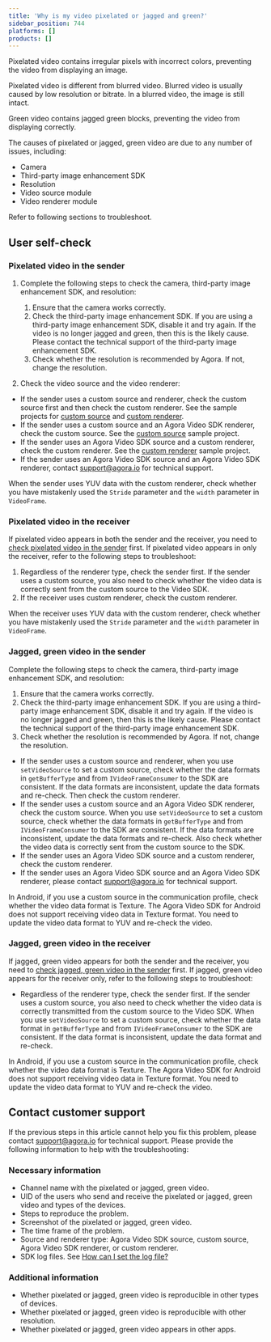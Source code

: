 ```yaml
---
title: 'Why is my video pixelated or jagged and green?'
sidebar_position: 744
platforms: []
products: []
---
```



Pixelated video contains irregular pixels with incorrect colors, preventing the video from displaying an image.

<div class="alert note">
  Pixelated video is different from blurred video. Blurred video is usually caused by low resolution
  or bitrate. In a blurred video, the image is still intact.
</div>

Green video contains jagged green blocks, preventing the video from displaying correctly.

The causes of pixelated or jagged, green video are due to any number of issues, including:

- Camera
- Third-party image enhancement SDK
- Resolution
- Video source module
- Video renderer module

Refer to following sections to troubleshoot.

## User self-check

<a id="pixelated_sender"></a>

### Pixelated video in the sender

1. Complete the following steps to check the camera, third-party image enhancement SDK, and resolution:

   1. Ensure that the camera works correctly.
   2. Check the third-party image enhancement SDK. If you are using a third-party image enhancement SDK, disable it and try again. If the video is no longer jagged and green, then this is the likely cause. Please contact the technical support of the third-party image enhancement SDK.
   3. Check whether the resolution is <Link to="{{GLOBAL.API_REF_CPP_PREVIOUS_ROOT}}/structagora_1_1rtc_1_1_video_encoder_configuration.html#af10ca07d888e2f33b34feb431300da69">recommended by Agora</Link>. If not, change the resolution.

2. Check the video source and the video renderer:

- If the sender uses a custom source and renderer, check the custom source first and then check the custom renderer. See the sample projects for [custom source](/video-calling/advanced-features/custom-video#custom-video-capture) and [custom renderer](/video-calling/advanced-features/custom-video#custom-video-rendering).
- If the sender uses a custom source and an Agora Video SDK renderer, check the custom source. See the [custom source](/video-calling/advanced-features/custom-video) sample project.
- If the sender uses an Agora Video SDK source and a custom renderer, check the custom renderer. See the [custom renderer](/video-calling/advanced-features/custom-video) sample project.
- If the sender uses an Agora Video SDK source and an Agora Video SDK renderer, contact [support@agora.io](mailto:support@agora.io) for technical support.

When the sender uses YUV data with the custom renderer, check whether you have mistakenly used the `Stride` parameter and the `width` parameter in <Link to="{{Global.API_REF_CPP_PREVIOUS_ROOT}}/structagora_1_1media_1_1_i_video_frame_observer_1_1_video_frame.html">`VideoFrame`</Link>.

### Pixelated video in the receiver

If pixelated video appears in both the sender and the receiver, you need to [check pixelated video in the sender](#pixelated_sender) first. If pixelated video appears in only the receiver, refer to the following steps to troubleshoot:

1. Regardless of the renderer type, check the sender first. If the sender uses a custom source, you also need to check whether the video data is correctly sent from the custom source to the Video SDK.
2. If the receiver uses custom renderer, check the custom renderer.

When the receiver uses YUV data with the custom renderer, check whether you have mistakenly used the
`Stride` parameter and the `width` parameter in <Link to="{{Global.API_REF_CPP_PREVIOUS_ROOT}}/structagora_1_1media_1_1_i_video_frame_observer_1_1_video_frame.html">`VideoFrame`</Link>.

<a id="green_sender"></a>

### Jagged, green video in the sender

Complete the following steps to check the camera, third-party image enhancement SDK, and resolution:

1. Ensure that the camera works correctly.
2. Check the third-party image enhancement SDK. If you are using a third-party image enhancement SDK, disable it and try again. If the video is no longer jagged and green, then this is the likely cause. Please contact the technical support of the third-party image enhancement SDK.
3. Check whether the resolution is <Link to="{{Global.API_REF_CPP_PREVIOUS_ROOT}}/structagora_1_1rtc_1_1_video_encoder_configuration.html#af10ca07d888e2f33b34feb431300da69">recommended by Agora</Link>. If not, change the resolution.

- If the sender uses a custom source and renderer, when you use <Link to="{{Global.API_REF_ANDROID_PREVIOUS_ROOT}}/classio_1_1agora_1_1rtc_1_1_rtc_engine.html#aa240e991d12b5240fc5fd362cbc0d521">`setVideoSource`</Link> to set a custom source, check whether the data formats in `getBufferType` and from `IVideoFrameConsumer` to the SDK are consistent. If the data formats are inconsistent, update the data formats and re-check. Then check the custom renderer.
- If the sender uses a custom source and an Agora Video SDK renderer, check the custom source. When you use <Link to="{{Global.API_REF_ANDROID_PREVIOUS_ROOT}}/classio_1_1agora_1_1rtc_1_1_rtc_engine.html#aa240e991d12b5240fc5fd362cbc0d521">`setVideoSource`</Link> to set a custom source, check whether the data formats in `getBufferType` and from `IVideoFrameConsumer` to the SDK are consistent. If the data formats are inconsistent, update the data formats and re-check. Also check whether the video data is correctly sent from the custom source to the SDK.
- If the sender uses an Agora Video SDK source and a custom renderer, check the custom renderer.
- If the sender uses an Agora Video SDK source and an Agora Video SDK renderer, please contact [support@agora.io](mailto:support@agora.io) for technical support.

In Android, if you use a custom source in the communication profile, check whether the video data format is Texture. The Agora Video SDK for Android does not support receiving video data in Texture format. You need to update the video data format to YUV and re-check the video.

### Jagged, green video in the receiver

If jagged, green video appears for both the sender and the receiver, you need to [check jagged, green video in the sender](#green_sender) first. If jagged, green video appears for the receiver only, refer to the following steps to troubleshoot:

- Regardless of the renderer type, check the sender first. If the sender uses a custom source, you also need to check whether the video data is correctly transmitted from the custom source to the Video SDK. When you use <Link to="{{Global.API_REF_ANDROID_PREVIOUS_ROOT}}/classio_1_1agora_1_1rtc_1_1_rtc_engine.html#aa240e991d12b5240fc5fd362cbc0d521">`setVideoSource`</Link> to set a custom source, check whether the data format in `getBufferType` and from `IVideoFrameConsumer` to the SDK are consistent. If the data format is inconsistent, update the data format and re-check.

In Android, if you use a custom source in the communication profile, check whether the video data format is Texture. The Agora Video SDK for Android does not support receiving video data in Texture format. You need to update the video data format to YUV and re-check the video.

## Contact customer support

If the previous steps in this article cannot help you fix this problem, please contact [support@agora.io](mailto:support@agora.io) for technical support. Please provide the following information to help with the troubleshooting:

### Necessary information

- Channel name with the pixelated or jagged, green video.
- UID of the users who send and receive the pixelated or jagged, green video and types of the devices.
- Steps to reproduce the problem.
- Screenshot of the pixelated or jagged, green video.
- The time frame of the problem.
- Source and renderer type: Agora Video SDK source, custom source, Agora Video SDK renderer, or custom renderer.
- SDK log files. See [How can I set the log file?](/help/integration-issues/log)

### Additional information

- Whether pixelated or jagged, green video is reproducible in other types of devices.
- Whether pixelated or jagged, green video is reproducible with other resolution.
- Whether pixelated or jagged, green video appears in other apps.
